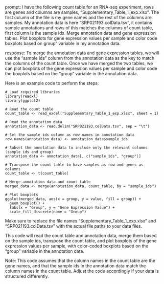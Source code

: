 prompt:
I have the following count table for an RNA-seq experiment, rows are genes and columns are samples, "Supplementary_Table_1_exp.xlsx". The first column of the file is my gene names and the rest of the columns are samples. My annotation data is here  "SRP021193.colData.tsv", it contains sample annotations and rows of this matches the columns of count table, first column is the sample ids. Merge annotation data and gene expression tables. Plot boxplots for gene expression values per sample and color code boxplots based on group" variable in my annotation data.

response:
To merge the annotation data and gene expression tables, we will use the "sample ids" column from the annotation data as the key to match the columns of the count table. Once we have merged the two tables, we can plot boxplots of the gene expression values per sample and color code the boxplots based on the "group" variable in the annotation data.

Here is an example code to perform the steps:

```
# Load required libraries
library(readxl)
library(ggplot2)

# Read the count table
count_table <- read_excel("Supplementary_Table_1_exp.xlsx", sheet = 1)

# Read the annotation data
annotation_data <- read.delim("SRP021193.colData.tsv", sep = "\t")

# Set the sample ids column as row names in annotation data
row.names(annotation_data) <- annotation_data$sample_ids

# Subset the annotation data to include only the relevant columns (sample ids and group)
annotation_data <- annotation_data[, c("sample_ids", "group")]

# Transpose the count table to have samples as row and genes as columns
count_table <- t(count_table)

# Merge annotation data and count table
merged_data <- merge(annotation_data, count_table, by = "sample_ids")

# Plot boxplots
ggplot(merged_data, aes(x = group, y = value, fill = group)) +
  geom_boxplot() +
  labs(x = "Group", y = "Gene Expression Value") +
  scale_fill_discrete(name = "Group")
```

Make sure to replace the file names "Supplementary_Table_1_exp.xlsx" and "SRP021193.colData.tsv" with the actual file paths to your data files.

This code will read the count table and annotation data, merge them based on the sample ids, transpose the count table, and plot boxplots of the gene expression values per sample, with color-coded boxplots based on the "group" variable in the annotation data.

Note: This code assumes that the column names in the count table are the gene names, and that the sample ids in the annotation data match the column names in the count table. Adjust the code accordingly if your data is structured differently.
